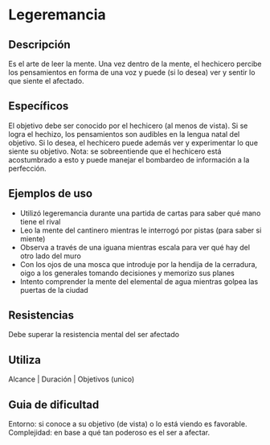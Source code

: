 # Legeremancia

## Descripción

Es el arte de leer la mente. Una vez dentro de la mente, el hechicero percibe los pensamientos en forma de una voz y puede (si lo desea) ver y sentir lo que siente el afectado.

## Específicos

El objetivo debe ser conocido por el hechicero (al menos de vista). Si se logra el hechizo, los pensamientos son audibles en la lengua natal del objetivo. Si lo desea, el hechicero puede además ver y experimentar lo que siente su objetivo.
Nota: se sobreentiende que el hechicero está acostumbrado a esto y puede manejar el bombardeo de información a la perfección.

## Ejemplos de uso

- Utilizó legeremancia durante una partida de cartas para saber qué mano tiene el rival
- Leo la mente del cantinero mientras le interrogó por pistas (para saber si miente)
- Observa a través de una iguana mientras escala para ver qué hay del otro lado del muro
- Con los ojos de una mosca que introduje por la hendija de la cerradura, oigo a los generales tomando decisiones y memorizo sus planes
- Intento comprender la mente del elemental de agua mientras golpea las puertas de la ciudad

## Resistencias

Debe superar la resistencia mental del ser afectado

## Utiliza

Alcance | Duración | Objetivos (unico)

## Guia de dificultad

Entorno: si conoce a su objetivo (de vista) o lo está viendo es favorable. Complejidad: en base a qué tan poderoso es el ser a afectar.
